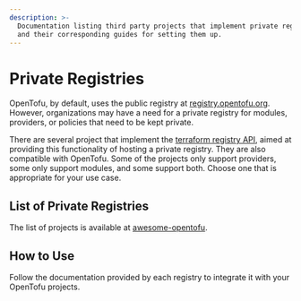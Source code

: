 ```yaml
---
description: >-
  Documentation listing third party projects that implement private registries 
  and their corresponding guides for setting them up.
---
```


# Private Registries

OpenTofu, by default, uses the public registry at [registry.opentofu.org](https://opentofu.org/registry/). 
However, organizations may have a need for a private registry for modules, providers, or policies that need to be kept private.

There are several project that implement the [terraform registry API](https://developer.hashicorp.com/terraform/registry/api-docs), 
aimed at providing this functionality of hosting a private registry. They are also
compatible with OpenTofu. Some of the projects only support providers, some only support modules, and some support both. 
Choose one that is appropriate for your use case.

## List of Private Registries

The list of projects is available at [awesome-opentofu](https://github.com/virtualroot/awesome-opentofu?tab=readme-ov-file#registry).

## How to Use

Follow the documentation provided by each registry to integrate it with your OpenTofu projects.